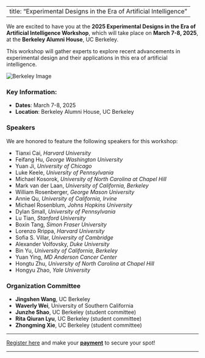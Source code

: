 
---
title: "Experimental Designs in the Era of Artificial Intelligence"
---


We are excited to have you at the **2025 Experimental Designs in the Era of Artificial Intelligence Workshop**, which will take place on **March 7-8, 2025**, at the **Berkeley Alumni House**, UC Berkeley.

This workshop will gather experts to explore recent advancements in experimental design and their applications in this era of artificial intelligence. 

![Berkeley Image](berkeley_photo_1.png)  <!-- Placeholder for the image -->

### Key Information:
- **Dates**: March 7-8, 2025
- **Location**: Berkeley Alumni House, UC Berkeley

### Speakers
We are honored to feature the following speakers for this workshop:

- Tianxi Cai, *Harvard University*
- Feifang Hu, *George Washington University*
- Yuan Ji, *University of Chicago*
- Luke Keele, *University of Pennsylvania*
- Michael Kosorok, *University of North Carolina at Chapel Hill*
- Mark van der Laan, *University of California, Berkeley*
- William Rosenberger, *George Mason University*
- Annie Qu, *University of California, Irvine*
- Michael Rosenblum, *Johns Hopkins University*
- Dylan Small, *University of Pennsylvania*
- Lu Tian, *Stanford University*
- Boxin Tang, *Simon Fraser University*
- Lorenzo Rrippa, *Harvard University*
- Sofia S. Villar, *University of Cambridge*
- Alexander Volfovsky, *Duke University*
- Bin Yu, *University of California, Berkeley*
- Yuan Ying, *MD Anderson Cancer Center*
- Hongtu Zhu, *University of North Carolina at Chapel Hill*
- Hongyu Zhao, *Yale University*


### Organization Committee

- **Jingshen Wang**, UC Berkeley
- **Waverly Wei**, University of Southern California 
- **Junzhe Shao**, UC Berkeley (student committee)
- **Rita Qiuran Lyu**, UC Berkeley (student committee)
- **Zhongming Xie**, UC Berkeley (student committee)



---

[Register here](registration.html) and make your **[payment](#)** to secure your spot!

---
